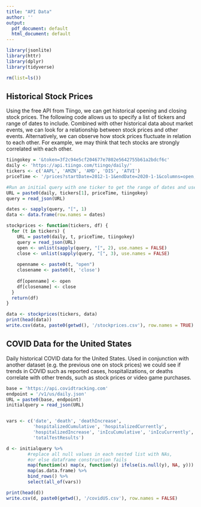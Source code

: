 ```yaml
---
title: "API Data"
author: ''
output:
  pdf_document: default
  html_document: default
---
```


```r
library(jsonlite)
library(httr)
library(dplyr)
library(tidyverse)

rm(list=ls())
```

## Historical Stock Prices

Using the free API from Tiingo, we can get historical opening and closing stock prices. The following code allows us to specify a list of tickers and range of dates to include. Combined with other historical data about market events, we can look for a relationship between stock prices and other events. Alternatively, we can observe how stock prices fluctuate in relation to each other. For example, we may think that tech stocks are strongly correlated with each other.

```r

tiingokey = '&token=3f2c94e5cf204677e7802e5642755b61a2bdcf6c'
daily <- 'https://api.tiingo.com/tiingo/daily/'
tickers <- c('AAPL', 'AMZN', 'AMD', 'DIS', 'ATVI')
priceTime <- '/prices?startDate=2012-1-1&endDate=2020-1-1&columns=open,close'

#Run an initial query with one ticker to get the range of dates and use them as rownames
URL = paste0(daily, tickers[1], priceTime, tiingokey)
query = read_json(URL)

dates <- sapply(query, "[", 1)
data <- data.frame(row.names = dates)

stockprices <- function(tickers, df) {
  for (t in tickers) {
    URL = paste0(daily, t, priceTime, tiingokey)
    query = read_json(URL)
    open <- unlist(sapply(query, "[", 2), use.names = FALSE)
    close <- unlist(sapply(query, "[", 3), use.names = FALSE)
    
    openname <- paste0(t, "open")
    closename <- paste0(t, 'close')
      
    df[openname] <- open
    df[closename] <- close
  }
  return(df)
}

data <- stockprices(tickers, data)
print(head(data))
write.csv(data, paste0(getwd(), '/stockprices.csv'), row.names = TRUE)
```

## COVID Data for the United States

Daily historical COVID data for the United States. Used in conjunction with another dataset (e.g. the previous one on stock prices) we could see if trends in COVID such as reported cases, hospitalizations, or deaths correlate with other trends, such as stock prices or video game purchases.
```r

base = 'https://api.covidtracking.com'
endpoint = '/v1/us/daily.json'
URL = paste0(base, endpoint)
initialquery = read_json(URL)


vars <- c('date', 'death', 'deathIncrease', 
          'hospitalizedCumulative', 'hospitalizedCurrently', 
          'hospitalizedIncrease', 'inIcuCumulative', 'inIcuCurrently', 
          'totalTestResults')

d <- initialquery %>%
        #replace all null values in each nested list with NAs, 
        #or else dataframe construction fails
        map(function(x) map(x, function(y) ifelse(is.null(y), NA, y))) %>%
        map(as.data.frame) %>%
        bind_rows() %>%
        select(all_of(vars))

print(head(d))
write.csv(d, paste0(getwd(), '/covidUS.csv'), row.names = FALSE)

```
